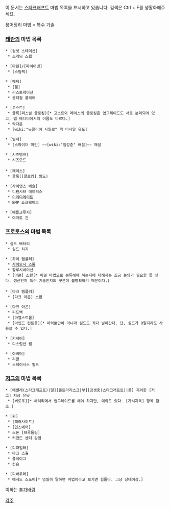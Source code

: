 이 문서는 [[스타크래프트]] 마법 목록을 표시하고 있습니다.
검색은 Ctrl + F를 생활화해주세요.

용어정리
마법 = 특수 기술

=== [[테란]]의 마법 목록 ===

 * [컴셋 스테이션]
  * 스캐닝 스윕

 * [마린]/[파이어뱃]
  * [스팀팩]

 * [메딕]
  * [힐]
  * 리스토레이션
  * 옵티컬 플레어

 * [고스트]
  * 클록(퍼스날 클로킹)[* 고스트와 레이스의 클로킹은 업그레이드도 서로 분리되어 있고, 맵 에디터에서의 이름도 다르다.]
  * 락다운
  * [wiki:"뉴클리어 사일로" 핵 미사일 유도]

 * [벌처]
  * [스파이더 마인] ~~[wiki:"임성춘" 배설]~~ 매설

 * [시즈탱크]
  * 시즈모드
 
 * [레이스]
  * 클록([클로킹] 필드)

 * [사이언스 베슬]
  * 디펜시브 매트릭스
  * [[이레디에이트]]
  * EMP 쇼크웨이브

 * [배틀크루저]
  * 야마토 건

=== [[프로토스]]의 마법 목록 ===

 * 실드 배터리
  * 실드 차지

 * [하이 템플러]
  * [[사이오닉 스톰]]
  * 할루시네이션
  * [아콘] 소환[* 이걸 마법으로 분류해야 하는지에 대해서는 조금 논의가 필요할 듯 싶다. 생산인지 특수 기술인지의 구분이 불명확하기 때문이다.]
 
 * [다크 템플러]
  * [다크 아콘] 소환

 * [다크 아콘]
  * 피드백
  * [마엘스트롬]
  * [마인드 컨트롤][* 마력뿐만이 아니라 실드도 죄다 날아간다. 단, 실드가 0일지라도 사용할 수 있다.]

 * [커세어]
  * 디스럽션 웹

 * [아비터]
  * 리콜
  * 스테이시스 필드

=== [[저그]]의 마법 목록 ===

 * [애벌레(스타크래프트)|일][울트라리스크|부][공생충(스타크래프트)|를] 제외한 [저그] 지상 유닛
  * [버로우][* 해처리에서 업그레이드를 해야 하지만, 예외도 있다. [가시지옥] 항목 참조.]

 * [퀸]
  * [패러사이트]
  * [인스네어]
  * 스폰 [브루들링]
  * 커맨드 센터 감염

 * [디파일러]
  * 다크 스웜
  * 플레이그
  * 컨슘

 * [디바우러]
  * 애시드 스포어[* 엄밀히 말하면 마법이라고 보기엔 힘들다. 그냥 상태이상.]

이하는 [[추가바람]]

[[각주]]
